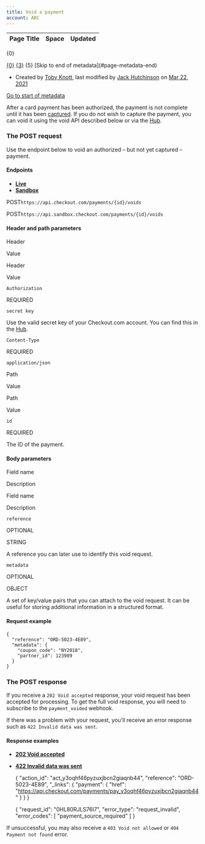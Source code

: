 ```yaml
---
title: Void a payment
account: ABC
---
```


<table class="aui"> <thead> <tr class="header"> <th class="search-result-title">Page Title</th> <th class="search-result-space">Space</th> <th class="search-result-date">Updated</th> </tr> </thead> </table> <p class="search-result-count">{0}</p> <tr class="search-result"> <td class="search-result-title"><a href="{1}" class="content-type-{2}"><span>{0}</span></a></td> <td class="search-result-space"><a class="space" href="/display/{4}/" title="{3}">{3}</a></td> <td class="search-result-date"><span class="date" title="{6}">{5}</span></td> </tr> [Skip to end of metadata](#page-metadata-end)

*   Created by [Toby Knott](    /display/~toby.knott
    ), last modified by [Jack Hutchinson](    /display/~jack.hutchinson
    ) on [Mar 22, 2021](/pages/diffpagesbyversion.action?pageId=2785592&selectedPageVersions=11&selectedPageVersions=12 "Show changes")

[Go to start of metadata](#page-metadata-start)

After a card payment has been authorized, the payment is not complete until it has been [captured](/display/DOCS/Capture+a+payment). If you do not wish to capture the payment, you can void it using the void API described below or via the [Hub](https://hub.checkout.com/v2).

### The POST request

Use the endpoint below to void an authorized – but not yet captured – payment.

#### Endpoints

*   [**Live**](#tabs-e5262e1e-441f-4687-96a0-858a715fdd74-1)
*   [**Sandbox**](#tabs-e5262e1e-441f-4687-96a0-858a715fdd74-2)

POST`https://api.checkout.com/payments/{id}/voids`

POST`https://api.sandbox.checkout.com/payments/{id}/voids`

#### Header and path parameters

Header

Value

Header

Value

`Authorization`

REQUIRED

`secret key`

Use the valid secret key of your Checkout.com account. You can find this in the [Hub](https://hub.checkout.com/v2).

`Content-Type`

REQUIRED

`application/json`

Path

Value

Path

Value

`id`

REQUIRED

The ID of the payment.

#### Body parameters

Field name

Description

Field name

Description

`reference`

OPTIONAL

STRING

A reference you can later use to identify this void request.

`metadata`

OPTIONAL

OBJECT

A set of key/value pairs that you can attach to the void request. It can be useful for storing additional information in a structured format.

#### Request example

    {
      "reference": "ORD-5023-4E89",
      "metadata": {
        "coupon_code": "NY2018",
        "partner_id": 123989
      }
    }

### The POST response

If you receive a `202 Void accepted` response, your void request has been accepted for processing. To get the full void response, you will need to subscribe to the `payment_voided` webhook.

If there was a problem with your request, you'll receive an error response such as `422 Invalid data was sent`.

#### Response examples

*   [**202 Void accepted**](#tabs-f6887bb8-c436-4b05-9ab0-6d6bcdd3df58-1)
*   [**422 Invalid data was sent**](#tabs-f6887bb8-c436-4b05-9ab0-6d6bcdd3df58-2)

    {
      "action_id": "act_y3oqhf46pyzuxjbcn2giaqnb44",
      "reference": "ORD-5023-4E89",
      "_links": {
        "payment": {
          "href": "https://api.checkout.com/payments/pay_y3oqhf46pyzuxjbcn2giaqnb44"
        }
      }
    }

    {
      "request_id": "0HL80RJLS76I7",
      "error_type": "request_invalid",
      "error_codes": [
        "payment_source_required"
      ]
    }

If unsuccessful, you may also receive a `403 Void not allowed` or `404 Payment not found` error.
